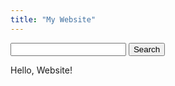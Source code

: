 ```yaml
---
title: "My Website"
---
```


<form action="https://duckduckgo.com/?"
  oninput="q.value=document.getElementById('search').value +' site:example.com'">
    <input type="text" id="search" required=""/>
    <input type="hidden" name="q"/>
    <input type="submit" value="Search"/>
</form>

Hello, Website!
